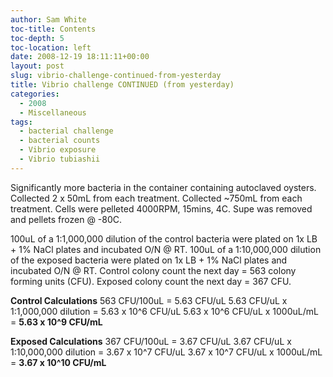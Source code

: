 ```yaml
---
author: Sam White
toc-title: Contents
toc-depth: 5
toc-location: left
date: 2008-12-19 18:11:11+00:00
layout: post
slug: vibrio-challenge-continued-from-yesterday
title: Vibrio challenge CONTINUED (from yesterday)
categories:
  - 2008
  - Miscellaneous
tags:
  - bacterial challenge
  - bacterial counts
  - Vibrio exposure
  - Vibrio tubiashii
---
```


Significantly more bacteria in the container containing autoclaved oysters. Collected 2 x 50mL from each treatment. Collected ~750mL from each treatment. Cells were pelleted 4000RPM, 15mins, 4C. Supe was removed and pellets frozen @ -80C.

100uL of a 1:1,000,000 dilution of the control bacteria were plated on 1x LB + 1% NaCl plates and incubated O/N @ RT. 100uL of a 1:10,000,000 dilution of the exposed bacteria were plated on 1x LB + 1% NaCl plates and incubated O/N @ RT. Control colony count the next day = 563 colony forming units (CFU). Exposed colony count the next day = 367 CFU.

**Control Calculations**
563 CFU/100uL = 5.63 CFU/uL
5.63 CFU/uL x 1:1,000,000 dilution = 5.63 x 10^6 CFU/uL
5.63 x 10^6 CFU/uL x 1000uL/mL = **5.63 x 10^9 CFU/mL**

**Exposed Calculations**
367 CFU/100uL = 3.67 CFU/uL
3.67 CFU/uL x 1:10,000,000 dilution = 3.67 x 10^7 CFU/uL
3.67 x 10^7 CFU/uL x 1000uL/mL = **3.67 x 10^10 CFU/mL**
